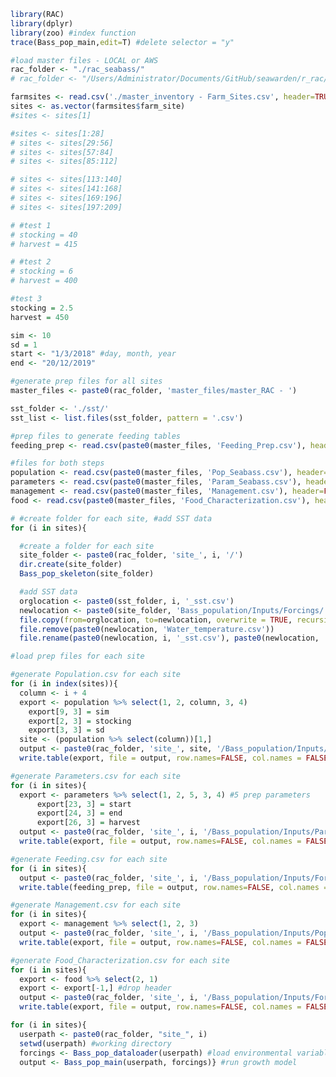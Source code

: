 ```r
library(RAC)
library(dplyr)
library(zoo) #index function
trace(Bass_pop_main,edit=T) #delete selector = "y"

#load master files - LOCAL or AWS
rac_folder <- "./rac_seabass/"
# rac_folder <- "/Users/Administrator/Documents/GitHub/seawarden/r_rac/rac_seabass/"

farmsites <- read.csv('./master_inventory - Farm_Sites.csv', header=TRUE, sep=",")
sites <- as.vector(farmsites$farm_site)
#sites <- sites[1]

#sites <- sites[1:28] 
# sites <- sites[29:56]
# sites <- sites[57:84]
# sites <- sites[85:112]

# sites <- sites[113:140]
# sites <- sites[141:168]
# sites <- sites[169:196]
# sites <- sites[197:209]

# #test 1
# stocking = 40
# harvest = 415

# #test 2
# stocking = 6
# harvest = 400

#test 3
stocking = 2.5
harvest = 450

sim <- 10
sd = 1
start <- "1/3/2018" #day, month, year
end <- "20/12/2019"
```

```r
#generate prep files for all sites
master_files <- paste0(rac_folder, 'master_files/master_RAC - ')

sst_folder <- './sst/'
sst_list <- list.files(sst_folder, pattern = '.csv')

#prep files to generate feeding tables
feeding_prep <- read.csv(paste0(master_files, 'Feeding_Prep.csv'), header=TRUE, sep=",")

#files for both steps
population <- read.csv(paste0(master_files, 'Pop_Seabass.csv'), header=FALSE, sep=",", stringsAsFactors = FALSE)
parameters <- read.csv(paste0(master_files, 'Param_Seabass.csv'), header=FALSE, sep=",", stringsAsFactors = FALSE)
management <- read.csv(paste0(master_files, 'Management.csv'), header=FALSE, sep=",")
food <- read.csv(paste0(master_files, 'Food_Characterization.csv'), header=FALSE, sep=",")
```

```r
# #create folder for each site, #add SST data
for (i in sites){

  #create a folder for each site
  site_folder <- paste0(rac_folder, 'site_', i, '/')
  dir.create(site_folder)
  Bass_pop_skeleton(site_folder)

  #add SST data
  orglocation <- paste0(sst_folder, i, '_sst.csv')
  newlocation <- paste0(site_folder, 'Bass_population/Inputs/Forcings/')
  file.copy(from=orglocation, to=newlocation, overwrite = TRUE, recursive = FALSE, copy.mode = TRUE)
  file.remove(paste0(newlocation, 'Water_temperature.csv'))
  file.rename(paste0(newlocation, i, '_sst.csv'), paste0(newlocation, 'Water_temperature.csv'))}
```

```r
#load prep files for each site

#generate Population.csv for each site
for (i in index(sites)){
  column <- i + 4
  export <- population %>% select(1, 2, column, 3, 4)
    export[9, 3] = sim
    export[2, 3] = stocking
    export[3, 3] = sd
  site <- (population %>% select(column))[1,]
  output <- paste0(rac_folder, 'site_', site, '/Bass_population/Inputs/Parameters/Population.csv')
  write.table(export, file = output, row.names=FALSE, col.names = FALSE, sep=",")}

#generate Parameters.csv for each site 
for (i in sites){
  export <- parameters %>% select(1, 2, 5, 3, 4) #5 prep parameters
      export[23, 3] = start
      export[24, 3] = end
      export[26, 3] = harvest
  output <- paste0(rac_folder, 'site_', i, '/Bass_population/Inputs/Parameters/Parameters.csv')
  write.table(export, file = output, row.names=FALSE, col.names = FALSE, sep=",")}

#generate Feeding.csv for each site
for (i in sites){
  output <- paste0(rac_folder, 'site_', i, '/Bass_population/Inputs/Forcings/Feeding.csv')
  write.table(feeding_prep, file = output, row.names=FALSE, col.names = FALSE, sep=",")}

#generate Management.csv for each site 
for (i in sites){
  export <- management %>% select(1, 2, 3)
  output <- paste0(rac_folder, 'site_', i, '/Bass_population/Inputs/Population_management/Management.csv')
  write.table(export, file = output, row.names=FALSE, col.names = FALSE, sep=",")}

#generate Food_Characterization.csv for each site 
for (i in sites){
  export <- food %>% select(2, 1)
  export <- export[-1,] #drop header
  output <- paste0(rac_folder, 'site_', i, '/Bass_population/Inputs/Forcings/Food_Characterization.csv')
  write.table(export, file = output, row.names=FALSE, col.names = FALSE, sep=",")}
```

```r
for (i in sites){
  userpath <- paste0(rac_folder, "site_", i)
  setwd(userpath) #working directory
  forcings <- Bass_pop_dataloader(userpath) #load environmental variables
  output <- Bass_pop_main(userpath, forcings)} #run growth model
```
